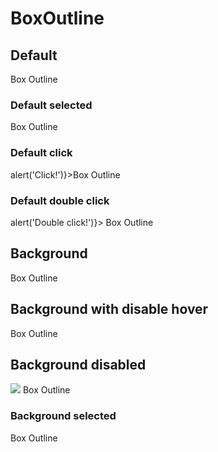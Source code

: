 
# BoxOutline

<Props of={BoxOutline} />

## Default

<Playground>
  <BoxOutline>Box Outline</BoxOutline>
</Playground>

### Default selected

<Playground>
  <BoxOutline isSelected>Box Outline</BoxOutline>
</Playground>

### Default click

<Playground>
  <BoxOutline onClickHandler={() => alert('Click!')}>Box Outline</BoxOutline>
</Playground>

### Default double click

<Playground>
  <BoxOutline onDoubleClickHandler={() => alert('Double click!')}>
    Box Outline
  </BoxOutline>
</Playground>

## Background

<Playground>
  <BoxOutline variant='background'>Box Outline</BoxOutline>
</Playground>

## Background with disable hover

<Playground>
  <BoxOutline variant='background' disableHover>
    Box Outline
  </BoxOutline>
</Playground>

## Background disabled

<Playground>
  <BoxOutline variant='background' disabled>
    <Image
      src='https://images.assets-landingi.com/REiQ5YQl/logo_sygnet.svg'
      size='20px'
    />
    Box Outline
  </BoxOutline>
</Playground>

### Background selected

<Playground>
  <BoxOutline variant='background' isSelected>
    Box Outline
  </BoxOutline>
</Playground>
